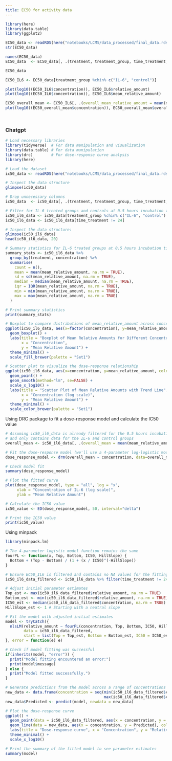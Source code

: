 ```yaml
---
title: EC50 for activity data
---
```


```r
library(here)
library(data.table)
library(ggplot2)

```

```r
EC50_data <- readRDS(here("notebooks/LCMS/data_processed/final_data.rds"))
str(EC50_data)
```

```r
names(EC50_data)
EC50_data  <- EC50_data[, .(treatment, treatment_group, time_treatment, time_incubation, concentration, rep, amount, mean_amount, relative_amount, mean_relative_amount)]

EC50_data
```

```r
EC50_IL6 <- EC50_data[treatment_group %chin% c("IL-6", "control")]

plot(log10((EC50_IL6$concentration)), EC50_IL6$relative_amount)
plot(log10((EC50_IL6$concentration)), EC50_IL6$mean_relative_amount)

EC50_overall_mean <- EC50_IL6[, .(overall_mean_relative_amount = mean(mean_relative_amount)), by = .(concentration)]
plot(log10((EC50_overall_mean$concentration)), EC50_overall_mean$overall_mean_relative_amount)
```

```r
```

```r
```

### Chatgpt

```r
# Load necessary libraries
library(tidyverse)  # For data manipulation and visualization
library(data.table) # For data manipulation
library(drc)        # For dose-response curve analysis
library(here)

# Load the dataset
ic50_data <- readRDS(here("notebooks/LCMS/data_processed/final_data.rds"))

# Inspect the data structure
glimpse(ic50_data)

# Drop unnecessary columns
ic50_data  <- ic50_data[, .(treatment, treatment_group, time_treatment, time_incubation, donor, rep, concentration, amount, mean_amount, control_mean, relative_amount, mean_relative_amount)] 

# Filter for IL-6 treated groups and controls at 0.5 hours incubation time
ic50_il6_data <- ic50_data[treatment_group %chin% c("IL-6", "control") & time_incubation == 0.5]
ic50_il6_data <- ic50_il6_data[time_treatment != 24]

# Inspect the data structure:
glimpse(ic50_il6_data)
head(ic50_il6_data, 20)
```

```r
# Summary statistics for IL-6 treated groups at 0.5 hours incubation time
summary_stats <- ic50_il6_data %>%
  group_by(treatment, concentration) %>%
  summarise(
    count = n(),
    mean = mean(mean_relative_amount, na.rm = TRUE),
    sd = sd(mean_relative_amount, na.rm = TRUE),
    median = median(mean_relative_amount, na.rm = TRUE),
    iqr = IQR(mean_relative_amount, na.rm = TRUE),
    min = min(mean_relative_amount, na.rm = TRUE),
    max = max(mean_relative_amount, na.rm = TRUE)
  )

# Print summary statistics
print(summary_stats)

```

```r
# Boxplot to compare distributions of mean_relative_amount across concentrations
ggplot(ic50_il6_data, aes(x=factor(concentration), y=mean_relative_amount, fill=treatment_group)) +
  geom_boxplot() +
  labs(title = "Boxplot of Mean Relative Amounts for Different Concentrations",
       x = "Concentration",
       y = "Mean Relative Amount") +
  theme_minimal() +
  scale_fill_brewer(palette = "Set1")
```

```r
# Scatter plot to visualize the dose-response relationship
ggplot(ic50_il6_data, aes(x=concentration, y=mean_relative_amount, color=time_treatment)) +
  geom_point() +
  geom_smooth(method="lm", se=FALSE) +
  scale_x_log10() +
  labs(title = "Scatter Plot of Mean Relative Amounts with Trend Line",
       x = "Concentration (log scale)",
       y = "Mean Relative Amount") +
  theme_minimal() +
  scale_color_brewer(palette = "Set1")
```


Using DRC package to fit a dose-response model and calculate the IC50 value
```r
# Assuming ic50_il6_data is already filtered for the 0.5 hours incubation time
# and only contains data for the IL-6 and control groups
overall_mean <- ic50_il6_data[, .(overall_mean = mean(mean_relative_amount, na.rm = TRUE), concentration), by = .(treatment, concentration)]

# Fit the dose-response model (we'll use a 4-parameter log-logistic model)
dose_response_model <- drm(overall_mean ~ concentration, data=overall_mean, fct=""))

# Check model fit
summary(dose_response_model)

# Plot the fitted curve
plot(dose_response_model, type = "all", log = "x", 
     xlab = "Concentration of IL-6 (log scale)",
     ylab = "Mean Relative Amount")

# Calculate the IC50 value
ic50_value <- ED(dose_response_model, 50, interval="delta")

# Print the IC50 value
print(ic50_value)
```


Using minpack

```r
library(minpack.lm)

# The 4-parameter logistic model function remains the same
fourPL <- function(x, Top, Bottom, IC50, HillSlope) {
  Bottom + (Top - Bottom) / (1 + (x / IC50)^(-HillSlope))
}

# Ensure EC50_IL6 is filtered and contains no NA values for the fitting
ic50_il6_data_filtered <- ic50_il6_data %>% filter(time_treatment != 24)

# Adjust initial parameter estimates
Top_est <- max(ic50_il6_data_filtered$relative_amount, na.rm = TRUE)
Bottom_est <- min(ic50_il6_data_filtered$relative_amount, na.rm = TRUE)
IC50_est <- median(ic50_il6_data_filtered$concentration, na.rm = TRUE) # Assuming this is a reasonable estimate
HillSlope_est <- 1 # Starting with a neutral slope

# Fit the model with adjusted initial estimates
model <- tryCatch({
  nlsLM(relative_amount ~ fourPL(concentration, Top, Bottom, IC50, HillSlope), 
        data = ic50_il6_data_filtered, 
        start = list(Top = Top_est, Bottom = Bottom_est, IC50 = IC50_est, HillSlope = HillSlope_est))
}, error = function(e) e)

# Check if model fitting was successful
if(inherits(model, "error")) {
  print("Model fitting encountered an error:")
  print(model$message)
} else {
  print("Model fitted successfully.")
}


```


```r

# Generate predictions from the model across a range of concentrations
new_data <- data.frame(concentration = seq(min(ic50_il6_data_filtered$concentration, na.rm = TRUE), 
                                           max(ic50_il6_data_filtered$concentration, na.rm = TRUE), length.out = 1000))
new_data$Predicted <- predict(model, newdata = new_data)

# Plot the dose-response curve
ggplot() +
  geom_point(data = ic50_il6_data_filtered, aes(x = concentration, y = relative_amount), color = "blue") +
  geom_line(data = new_data, aes(x = concentration, y = Predicted), color = "red") +
  labs(title = "Dose-response curve", x = "Concentration", y = "Relative Activity") +
  theme_minimal() +
  scale_x_log10()
```


```r
# Print the summary of the fitted model to see parameter estimates
summary(model)
```

####
